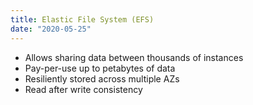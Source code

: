 ```yaml
---
title: Elastic File System (EFS)
date: "2020-05-25"
---
```


- Allows sharing data between thousands of instances
- Pay-per-use up to petabytes of data
- Resiliently stored across multiple AZs
- Read after write consistency
